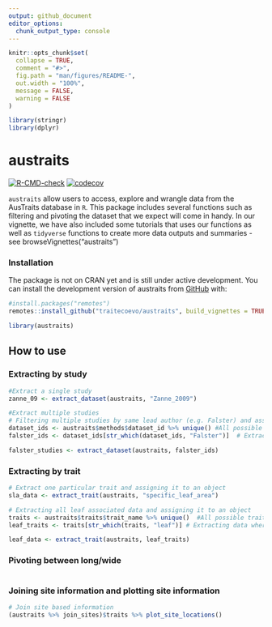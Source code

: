 ```yaml
---
output: github_document
editor_options: 
  chunk_output_type: console
---
```


<!-- README.md is generated from README.Rmd. Please edit that file -->

```r
knitr::opts_chunk$set(
  collapse = TRUE,
  comment = "#>",
  fig.path = "man/figures/README-",
  out.width = "100%",
  message = FALSE,
  warning = FALSE
)

library(stringr)
library(dplyr)
```
# austraits

<!-- badges: start -->
[![R-CMD-check](https://github.com/traitecoevo/austraits/workflows/R-CMD-check/badge.svg)](https://github.com/traitecoevo/austraits/actions)
[![codecov](https://codecov.io/gh/traitecoevo/austraits/branch/develop/graph/badge.svg?token=JT1M0AMZ44)](https://codecov.io/gh/traitecoevo/austraits)
<!-- badges: end -->

`austraits` allow users to access, explore and wrangle data from the AusTraits database in `R`. This package includes several functions such as filtering and pivoting the dataset that we expect will come in handy. In our vignette, we have also included some tutorials that uses our functions as well as `tidyverse` functions to create more data outputs and summaries - see browseVignettes("austraits")

### Installation

The package is not on CRAN yet and is still under active development. You can install the development version of austraits from [GitHub](https://github.com/traitecoevo/austraits) with:

```r
#install.packages("remotes")
remotes::install_github("traitecoevo/austraits", build_vignettes = TRUE)

library(austraits) 
```

## How to use

### Extracting by study
```r
#Extract a single study
zanne_09 <- extract_dataset(austraits, "Zanne_2009") 

#Extract multiple studies
# Filtering multiple studies by same lead author (e.g. Falster) and assigning it to an object
dataset_ids <- austraits$methods$dataset_id %>% unique() #All possible dataset_ids 
falster_ids <- dataset_ids[str_which(dataset_ids, "Falster")]  # Extracting dataset_ids with lead author "Falster" 

falster_studies <- extract_dataset(austraits, falster_ids)
```

### Extracting by trait
```r
# Extract one particular trait and assigning it to an object
sla_data <- extract_trait(austraits, "specific_leaf_area")

# Extracting all leaf associated data and assigning it to an object
traits <- austraits$traits$trait_name %>% unique()  #All possible traits 
leaf_traits <- traits[str_which(traits, "leaf")] # Extracting data where "leaf" occurs in the trait_name

leaf_data <- extract_trait(austraits, leaf_traits) 
```

### Pivoting between long/wide

```r

```

### Joining site information and plotting site information

```r
# Join site based information 
(austraits %>% join_sites)$traits %>% plot_site_locations()
```

